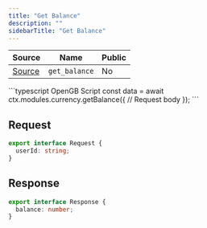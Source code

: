 ```yaml
---
title: "Get Balance"
description: ""
sidebarTitle: "Get Balance"
---
```


| Source                                                                                                      | Name       | Public     |
| ----------------------------------------------------------------------------------------------------------- | ---------- | ---------- |
| [Source](https://github.com/rivet-gg/opengb-modules/tree/main/modules/currency/scripts/get_balance.ts) | `get_balance` | No |

<RequestExample>
```typescript OpenGB Script
const data = await ctx.modules.currency.getBalance({
  // Request body
});
```

</RequestExample>

## Request

```typescript
export interface Request {
  userId: string;
}
```

## Response

```typescript
export interface Response {
  balance: number;
}
```
